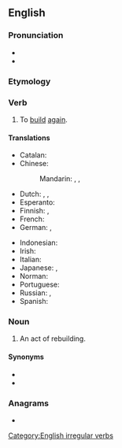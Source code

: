==English==

===Pronunciation===
* {{IPA|/ˈɹiːbɪld/|lang=en}}
* {{rhymes|ɪld|lang=en}}

===Etymology===
{{prefix|en|re|build}}

===Verb===
{{en-verb|rebuilds|rebuilding|rebuilt|rebuilt}}

# To [[build]] [[again]].

====Translations====
{{trans-top|to build again}}
* Catalan: {{t+|ca|reconstruir}}
* Chinese:
*: Mandarin: {{t+|cmn|重建|tr=chóngjiàn|sc=Hani}}, {{t+|cmn|再建|tr=zàijiàn|sc=Hani}}, {{t+|cmn|改筑|tr=gǎizhú|sc=Hani}}
* Dutch: {{t+|nl|heropbouwen}}, {{t|nl|wederopbouwen}}, {{t+|nl|verbouwen}}
* Esperanto: {{t|eo|rekonstrui}}
* Finnish: {{t+|fi|jälleenrakentaa}}, {{t|fi|[[rakentaa]] [[uudelleen]]}}
* French: {{t+|fr|reconstruire}}
* German: {{t|de|wiederaufbauen}}, {{t|de|umbauen}}
{{trans-mid}}
* Indonesian: {{t|id|bangun ulang|alt=membangun ulang}}
* Irish: {{t|ga|atóg}}
* Italian: {{t+|it|ricostruire}}
* Japanese: {{t|ja|建て直す|tr=[[たてなおす]], tatenaosu|sc=Jpan}}, {{t|ja|再建|tr=さいけんする, saiken suru|alt=再建する|sc=Jpan}}
* Norman: {{t|nrf|r'bâti}} {{qualifier|Jersey}}
* Portuguese: {{t+|pt|reconstruir}}
* Russian: {{t+|ru|перестра́ивать|impf}}, {{t+|ru|перестро́ить|pf}}
* Spanish: {{t+|es|reconstruir}}
{{trans-bottom}}

===Noun===
{{en-noun}}

# An act of rebuilding.

====Synonyms====
* {{l|en|reassembly}}
* {{l|en|reconstruction}}

===Anagrams===
* {{anagrams|en|builder}}

[[Category:English irregular verbs]]